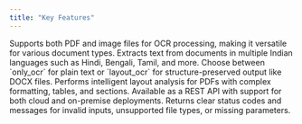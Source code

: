 ```yaml
---
title: "Key Features"
---
```

<CardGroup cols={2}>
  <Card title="Multi-Format OCR Support" icon="bolt">
    Supports both PDF and image files for OCR processing, making it versatile for various document types.
  </Card>
  <Card title="Language-Aware Text Extraction" icon="language">
    Extracts text from documents in multiple Indian languages such as Hindi, Bengali, Tamil, and more.
  </Card>
  <Card title="Dual Processing Modes" icon="brain">
    Choose between `only_ocr` for plain text or `layout_ocr` for structure-preserved output like DOCX files.
  </Card>
  <Card title="Smart Layout Recognition" icon="waveform">
    Performs intelligent layout analysis for PDFs with complex formatting, tables, and sections.
  </Card>
</CardGroup>

<CardGroup cols={2}>
  <Card title="Flexible Deployment Options" icon="cloud">
    Available as a REST API with support for both cloud and on-premise deployments.
  </Card>
  <Card title="Comprehensive Error Feedback" icon="star">
    Returns clear status codes and messages for invalid inputs, unsupported file types, or missing parameters.
  </Card>
</CardGroup>
